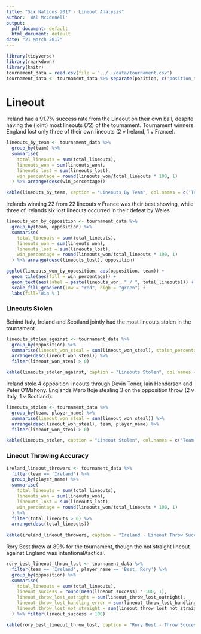 ```yaml
---
title: "Six Nations 2017 - Lineout Analysis"
author: 'Wal McConnell'
output:
  pdf_document: default
  html_document: default
date: "21 March 2017"
---
```


```r
library(tidyverse)
library(rmarkdown)
library(knitr)
tournament_data = read.csv(file = '../../data/tournament.csv')
tournament_data <- tournament_data %>% separate(position, c('position_type', 'position_numnber'))
```
# Lineout

Ireland had a 91.7% success rate from the Lineout on their own ball, despite having the (joint) most lineouts (72) of the tournament. Tournament winners England lost only three of their own lineouts (2 v Ireland, 1 v France).

```r
lineouts_by_team <- tournament_data %>% 
  group_by(team) %>%
  summarise(
    total_lineouts = sum(total_lineouts),
    lineouts_won = sum(lineouts_won), 
    lineouts_lost = sum(lineouts_lost),
    win_percentage = round(lineouts_won/total_lineouts * 100, 1)
  ) %>% arrange(desc(win_percentage))

kable(lineouts_by_team, caption = "Lineouts By Team", col.names = c('Team', 'Total', 'Won', 'Lost', 'Win %'))
```

Irelands winning 22 from 22 lineouts v France was their best showing, while three of Irelands six lost lineouts occurred in their defeat by Wales 

```r
lineouts_won_by_opposition <- tournament_data %>% 
  group_by(team, opposition) %>%
  summarise(
    total_lineouts = sum(total_lineouts),
    lineouts_won = sum(lineouts_won), 
    lineouts_lost = sum(lineouts_lost),
    win_percentage = round(lineouts_won/total_lineouts * 100, 1)
  ) %>% arrange(desc(lineouts_lost), opposition)

ggplot(lineouts_won_by_opposition, aes(opposition, team)) + 
  geom_tile(aes(fill = win_percentage)) + 
  geom_text(aes(label = paste(lineouts_won, " / ", total_lineouts))) +
  scale_fill_gradient(low = "red", high = "green") +
  labs(fill='Win %') 
```

### Lineouts Stolen

Behind Italy, Ireland and Scotland jointly had the most lineouts stolen in the tournament

```r
lineouts_stolen_against <- tournament_data %>%
  group_by(opposition) %>%
  summarise(lineout_won_steal = sum(lineout_won_steal), stolen_percentage = round(((lineout_won_steal / sum(total_lineouts)) * 100), 1)) %>% 
  arrange(desc(lineout_won_steal)) %>% 
  filter(lineout_won_steal > 0)

kable(lineouts_stolen_against, caption = "Lineouts Stolen", col.names = c('Team', 'Lineouts Stolen', 'Stolen Lineout %'))
```


Ireland stole 4 opposition lineouts through Devin Toner, Iain Henderson and Peter O'Mahony. Englands Maro Itoje stealing 3 on the opposition throw (2 v Italy, 1 v Scotland).

```r
lineouts_stolen <- tournament_data %>%
  group_by(team, player_name) %>%
  summarise(lineout_won_steal = sum(lineout_won_steal)) %>% 
  arrange(desc(lineout_won_steal), team, player_name) %>% 
  filter(lineout_won_steal > 0)

kable(lineouts_stolen, caption = "Lineout Stolen", col.names = c('Team', 'Player', 'Lineouts Stolen'))
```

### Lineout Throwing Accuracy

```r
ireland_lineout_throwers <- tournament_data %>% 
  filter(team == 'Ireland') %>%
  group_by(player_name) %>%
  summarise(
    total_lineouts = sum(total_lineouts),
    lineouts_won = sum(lineouts_won), 
    lineouts_lost = sum(lineouts_lost),
    win_percentage = round(lineouts_won/total_lineouts * 100, 1)
  ) %>% 
  filter(total_lineouts > 0) %>% 
  arrange(desc(total_lineouts))
                
kable(ireland_lineout_throwers, caption = "Ireland - Lineout Throw Success", col.names = c('Player', 'Lineouts', 'Won', 'Lost', '% Success'))
```

Rory Best threw at 89% for the tournament, though the not straight lineout against England was intentional/tactical.

```r
rory_best_lineout_throw_lost <- tournament_data %>% 
  filter(team == 'Ireland', player_name == 'Best, Rory') %>%
  group_by(opposition) %>%
  summarise(
    total_lineouts = sum(total_lineouts),
    lineout_success = round(mean(lineout_success) * 100, 1),
    lineout_throw_lost_outright = sum(lineout_throw_lost_outright),
    lineout_throw_lost_handling_error = sum(lineout_throw_lost_handling_error),
    lineout_throw_lost_not_straight = sum(lineout_throw_lost_not_straight)
  ) %>% filter(lineout_success < 100)

kable(rory_best_lineout_throw_lost, caption = "Rory Best - Throw Success", col.names = c('Opposition', 'Total', '% Success', 'Lost Outright', 'Lost - Handling Error', 'Lost - Not Straight'))
```
